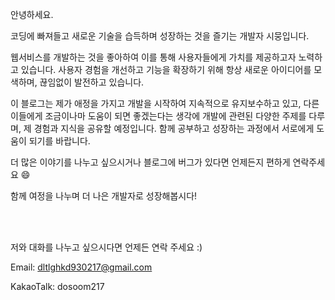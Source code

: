 
안녕하세요.

코딩에 빠져들고 새로운 기술을 습득하며 성장하는 것을 즐기는 개발자 시뭉입니다.

웹서비스를 개발하는 것을 좋아하여 이를 통해 사용자들에게 가치를 제공하고자 노력하고 있습니다.
사용자 경험을 개선하고 기능을 확장하기 위해 항상 새로운 아이디어를 모색하며, 끊임없이 발전하고 있습니다.

이 블로그는 제가 애정을 가지고 개발을 시작하여 지속적으로 유지보수하고 있고,
다른 이들에게 조금이나마 도움이 되면 좋겠는다는 생각에
개발에 관련된 다양한 주제를 다루며, 제 경험과 지식을 공유할 예정입니다.
함께 공부하고 성장하는 과정에서 서로에게 도움이 되기를 바랍니다.

더 많은 이야기를 나누고 싶으시거나 블로그에 버그가 있다면 언제든지 편하게 연락주세요 😄

함께 여정을 나누며 더 나은 개발자로 성장해봅시다!

<br />
<br />

저와 대화를 나누고 싶으시다면 언제든 연락 주세요 :)

Email: dltlghkd930217@gmail.com

KakaoTalk: dosoom217
